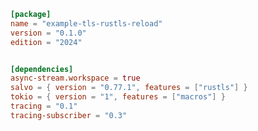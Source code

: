 ```toml  title="tls-rustls-reload/Cargo.toml"
[package]
name = "example-tls-rustls-reload"
version = "0.1.0"
edition = "2024"


[dependencies]
async-stream.workspace = true
salvo = { version = "0.77.1", features = ["rustls"] }
tokio = { version = "1", features = ["macros"] }
tracing = "0.1"
tracing-subscriber = "0.3"

```